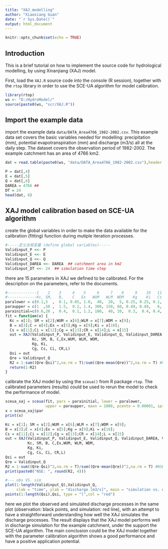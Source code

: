 ```yaml
---
title: "XAJ_modelling"
author: "Xiaoxiang Guan"
date: "`r Sys.Date()`"
output: html_document
---
```


```r
knitr::opts_chunk$set(echo = TRUE)
```

## Introduction
This is a brief tutorial on how to implement the source code for hydrological modelling,
by using Xinanjiang (XAJ) model. 

First, load the `XAJ.R` source code into the console (R session), together with the `rtop` 
library in order to use the SCE-UA algorithm for model calibration. 
```r

library(rtop)
ws <- "D:/HydroModel/"
source(paste0(ws, "scr/XAJ.R"))

```

## Import the example data

import the example data `data/DATA_Area4766_1982-2002.csv`. This example data set covers 
the basic variables needed for modelling: precipitation (mm), potential evapotranspiration (mm) and 
discharge (m3/s) all at the daily step. The dataset covers the observation period of 1982-2002.
The example catchment has an area of 4766 km2.

```r
dat = read.table(paste0(ws, "data/DATA_Area4766_1982-2002.csv"),header = T,sep = ",")

P = dat[,4]
E = dat[,5]
Q = dat[,6]
DAREA = 4766 ##
DT = 24
head(dat, 8)

```

## XAJ model calibration based on SCE-UA algorithm

create the global variables in order to make the data available for the 
calibration (fitting) function during mutiple iteration processes. 

```r
#-----定义全局变量 (define global variables)-----
Validinput_P <<- P
Validinput_E <<- E
Validinput_Q <<- Q
Validinput_DAREA <<- DAREA  ## catchment area in km2
Validinput_DT <<- 24  ## simulation time step

```

there are 15 parameters in XAJ we defined to be calibrated. 
For the description on the parameters, refer to the documents.

```r
#-------------1    2    3     4    5     6     7    8     9    10   11   12   13   14  15
#-------------Kc, SM,   B,    C   Ex   WUM   WLM  WDM    Kg    Ki   Cs   Ci   Cg   CR  L
paralower = c(0.1,5  ,  0.1, 0.05, 1.0,  40,  20,  5, 0.25, 0.25, 0.1, 0.8, 0.8, 0.1, 0)
paraupper = c(1  ,50 ,  1.5,  0.2, 1.4, 300, 150, 60, 0.49, 0.49,   6,   1,   1, 0.6, 3)
parainitial=c(0.6,20 ,  0.4,  0.1, 1.2, 180,  40, 10,  0.3,  0.4, 0.4, 0.9, 0.9, 0.3, 0)
fit = function(x) {
  Kc = x[1]; SM = x[2];WUM = x[6];WLM = x[7];WDM = x[9];
  B = x[3];C = x[4];Ex = x[5];Kg = x[9];Ki = x[10];
  Cs = x[11];Ci = x[12];Cg = x[13];CR = x[14];L = x[15]
  out = XAJ(Validinput_P, Validinput_E, Validinput_Q, Validinput_DAREA, Validinput_DT,
            Kc, SM, B, C,Ex,WUM, WLM, WDM, 
            Kg, Ki, 
            Cg, Cs, Ci, CR,L) 
  Qsi = out
  Qre = Validinput_Q
  R2 = 1-sum((Qre-Qsi)^2,na.rm = T)/sum((Qre-mean(Qre))^2,na.rm = T) #NSE
  return(1-R2)
}

```

calibrate the XAJ model by using the `sceua()` from R package `rtop`. The calibrated parameters
(results) could be used to rerun the model to check the performance of model.

```r
sceua_xaj = sceua(fit, pars = parainitial, lower = paralower, 
                  upper = paraupper, maxn = 1000, pcento = 0.00001, iprint = 0)
x = sceua_xaj$par
print(x)
```


```r

Kc = x[1]; SM = x[2];WUM = x[6];WLM = x[7];WDM = x[9];
B = x[3];C = x[4];Ex = x[5];Kg = x[9];Ki = x[10];
Cs = x[11];Ci = x[12];Cg = x[13];CR = x[14];L = x[15]
out = XAJ(Validinput_P, Validinput_E, Validinput_Q, Validinput_DAREA, Validinput_DT,
          Kc, SM, B, C,Ex,WUM, WLM, WDM, 
          Kg, Ki, 
          Cg, Cs, Ci, CR,L) 
Qsi = out
Qre = Validinput_Q
R2 = 1-sum((Qre-Qsi)^2,na.rm = T)/sum((Qre-mean(Qre))^2,na.rm = T) #NSE
print(paste0("NSE: ", round(R2, 4)))

#--- obs VS. sim
plot(1:length(Validinput_Q),Validinput_Q, 
     xlab = "time", ylab = "discharge [m3/s]", main = "simulation vs. observation")
points(1:length(Qsi),Qsi, type = "l",col = "red") 

```
here we plot the observed and simulated discharge processes in the same plot 
(observation: black points, and simulation: red line), with an 
attempt to have a straightforward understanding how well the XAJ simulates the discharge 
processes. The result displays that the XAJ model performs well in discharge simulation 
for the example catchment, under the support the SCE-UA algorithm.
The main conclusion could be the XAJ model together with the parameter calibration algorithm 
shows a good performance and have a positive application potential. 

